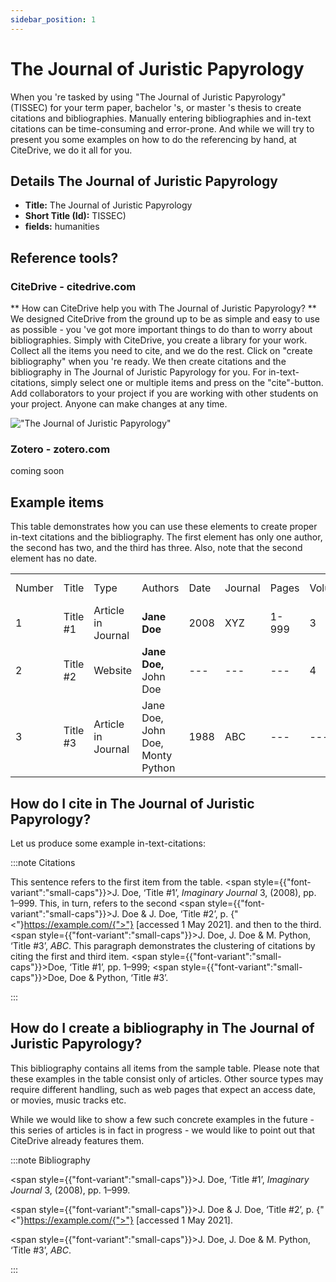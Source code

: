 ```yaml
---
sidebar_position: 1
---
```


# The Journal of Juristic Papyrology

When you 're tasked by using "The Journal of Juristic Papyrology" (TISSEC) for your term paper, bachelor 's, or master 's thesis to create citations and bibliographies.
Manually entering bibliographies and in-text citations can be time-consuming and error-prone. And while we will try to present you some examples on how to do the referencing by hand, at CiteDrive, we do it all for you.

## Details  The Journal of Juristic Papyrology
* **Title:** The Journal of Juristic Papyrology
* **Short Title (Id):** TISSEC)
* **fields:** humanities

## Reference tools?
### CiteDrive - citedrive.com
** How can CiteDrive help you with The Journal of Juristic Papyrology? **
We designed CiteDrive from the ground up to be as simple and easy to use as possible - you 've got more important things to do than to worry about bibliographies. Simply with CiteDrive, you create a library for your work. Collect all the items you need to cite, and we do the rest. Click on "create bibliography" when you 're ready. We then create citations and the bibliography in The Journal of Juristic Papyrology for you. For in-text-citations, simply select one or multiple items and press on the "cite"-button. Add collaborators to your project if you are working with other students on your project. Anyone can make changes at any time.


!["The Journal of Juristic Papyrology"](images/the-journal-of-juristic-papyrology.svg "Choose The Journal of Juristic Papyrology in the CiteDrive App")

### Zotero - zotero.com

coming soon

## Example items

This table demonstrates how you can use these elements to create proper in-text citations and the bibliography. The first element has only one author, the second has two, and the third has three. Also, note that the second element has no date.


<table>
  <tr>
   <td>Number
   </td>
   <td>Title
   </td>
   <td>Type
   </td>
   <td>Authors
   </td>
   <td>Date
   </td>
   <td>Journal
   </td>
   <td>Pages
   </td>
   <td>Volume
   </td>
   <td>Issue
   </td>
   <td>Access Date
   </td>
  </tr>
  <tr>
   <td>1
   </td>
   <td>Title #1
   </td>
   <td>Article in Journal
   </td>
   <td><strong>Jane Doe</strong>
   </td>
   <td>2008
   </td>
   <td>XYZ
   </td>
   <td>1-999
   </td>
   <td>3
   </td>
   <td>2
   </td>
   <td>--
   </td>
  </tr>
  <tr>
   <td>
2
   </td>
   <td>Title #2
   </td>
   <td>Website
   </td>
   <td><strong>Jane Doe, </strong>John Doe
   </td>
   <td>---
   </td>
   <td>---
   </td>
   <td>---
   </td>
   <td>4
   </td>
   <td>---
   </td>
   <td>2020-05-01
   </td>
  </tr>
  <tr>
   <td>3
   </td>
   <td>Title #3
   </td>
   <td>Article in Journal
   </td>
   <td>Jane Doe, John Doe, Monty Python
   </td>
   <td>1988
   </td>
   <td>ABC
   </td>
   <td>---
   </td>
   <td>---
   </td>
   <td>16
   </td>
   <td>---
   </td>
  </tr>
</table>



## How do I cite in  The Journal of Juristic Papyrology?

Let us produce some example in-text-citations:

:::note Citations


This sentence refers to the first item from the table. <span style={{"font-variant":"small-caps"}}>J. Doe</span>, ‘Title #1’, <i>Imaginary Journal</i> 3, (2008), pp. 1–999. This, in turn, refers to the second <span style={{"font-variant":"small-caps"}}>J. Doe &amp; J. Doe</span>, ‘Title #2’, p.  {"<"}https://example.com/{">"} [accessed 1 May 2021].
and then to the third.  <span style={{"font-variant":"small-caps"}}>J. Doe, J. Doe &amp; M. Python</span>, ‘Title #3’, <i>ABC</i>.
This paragraph demonstrates the clustering of citations by citing the first and third item. <span style={{"font-variant":"small-caps"}}>Doe</span>, ‘Title #1’, pp. 1–999; <span style={{"font-variant":"small-caps"}}>Doe, Doe &amp; Python</span>, ‘Title #3’.

:::

## How do I create a bibliography in The Journal of Juristic Papyrology?

This bibliography contains all items from the sample table. Please note that these examples in the table consist only of articles. Other source types may require different handling, such as web pages that expect an access date, or movies, music tracks etc.

While we would like to show a few such concrete examples in the future - this series of articles is in fact in progress - we would like to point out that CiteDrive already features them.

:::note Bibliography

<span style={{"font-variant":"small-caps"}}>J. Doe</span>, ‘Title #1’, <i>Imaginary Journal</i> 3, (2008), pp. 1–999.

<span style={{"font-variant":"small-caps"}}>J. Doe &amp; J. Doe</span>, ‘Title #2’, p.  {"<"}https://example.com/{">"} [accessed 1 May 2021].

<span style={{"font-variant":"small-caps"}}>J. Doe, J. Doe &amp; M. Python</span>, ‘Title #3’, <i>ABC</i>.



:::


        